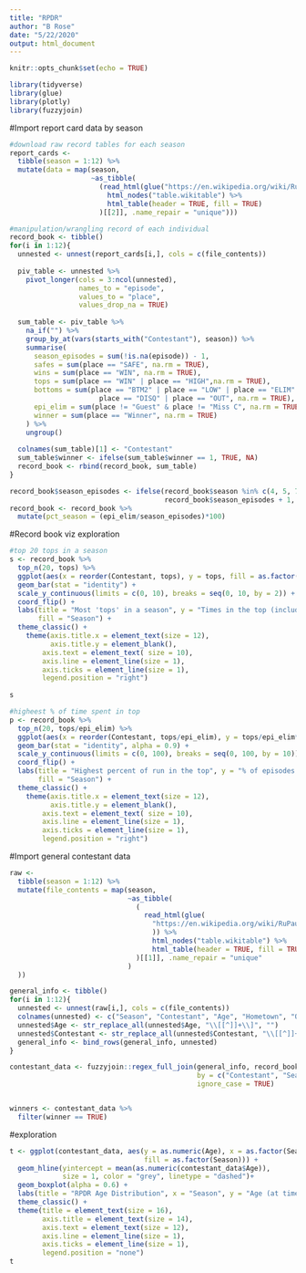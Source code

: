 ```yaml
---
title: "RPDR"
author: "B Rose"
date: "5/22/2020"
output: html_document
---
```


```r
knitr::opts_chunk$set(echo = TRUE)
```

```r
library(tidyverse)
library(glue)
library(plotly)
library(fuzzyjoin)
```

#Import report card data by season
```r
#download raw record tables for each season
report_cards <- 
  tibble(season = 1:12) %>% 
  mutate(data = map(season, 
                    ~as_tibble(
                      (read_html(glue("https://en.wikipedia.org/wiki/RuPaul%27s_Drag_Race_(season_{.})")) %>%
                        html_nodes("table.wikitable") %>% 
                        html_table(header = TRUE, fill = TRUE) 
                      )[[2]], .name_repair = "unique")))

#manipulation/wrangling record of each individual
record_book <- tibble()
for(i in 1:12){
  unnested <- unnest(report_cards[i,], cols = c(file_contents))
  
  piv_table <- unnested %>% 
    pivot_longer(cols = 3:ncol(unnested), 
                 names_to = "episode", 
                 values_to = "place", 
                 values_drop_na = TRUE) 
  
  sum_table <- piv_table %>% 
    na_if("") %>% 
    group_by_at(vars(starts_with("Contestant"), season)) %>%
    summarise(
      season_episodes = sum(!is.na(episode)) - 1, 
      safes = sum(place == "SAFE", na.rm = TRUE),
      wins = sum(place == "WIN", na.rm = TRUE),
      tops = sum(place == "WIN" | place == "HIGH",na.rm = TRUE),
      bottoms = sum(place == "BTM2" | place == "LOW" | place == "ELIM" | 
                      place == "DISQ" | place == "OUT", na.rm = TRUE),
      epi_elim = sum(place != "Guest" & place != "Miss C", na.rm = TRUE),
      winner = sum(place == "Winner", na.rm = TRUE)
    ) %>% 
    ungroup()
  
  colnames(sum_table)[1] <- "Contestant"
  sum_table$winner <- ifelse(sum_table$winner == 1, TRUE, NA)
  record_book <- rbind(record_book, sum_table)
}

record_book$season_episodes <- ifelse(record_book$season %in% c(4, 5, 7, 8), 
                                      record_book$season_episodes + 1, record_book$season_episodes)
record_book <- record_book %>% 
  mutate(pct_season = (epi_elim/season_episodes)*100)

```

#Record book viz exploration
```r
#top 20 tops in a season
s <- record_book %>% 
  top_n(20, tops) %>% 
  ggplot(aes(x = reorder(Contestant, tops), y = tops, fill = as.factor(season))) +
  geom_bar(stat = "identity") +
  scale_y_continuous(limits = c(0, 10), breaks = seq(0, 10, by = 2)) +
  coord_flip() +
  labs(title = "Most 'tops' in a season", y = "Times in the top (including wins)", 
       fill = "Season") +
  theme_classic() + 
    theme(axis.title.x = element_text(size = 12),
          axis.title.y = element_blank(),
        axis.text = element_text( size = 10), 
        axis.line = element_line(size = 1), 
        axis.ticks = element_line(size = 1), 
        legend.position = "right")
  
s

#higheest % of time spent in top
p <- record_book %>% 
  top_n(20, tops/epi_elim) %>% 
  ggplot(aes(x = reorder(Contestant, tops/epi_elim), y = tops/epi_elim*100, fill = as.factor(season))) +
  geom_bar(stat = "identity", alpha = 0.9) +
  scale_y_continuous(limits = c(0, 100), breaks = seq(0, 100, by = 10)) +
  coord_flip() +
  labs(title = "Highest percent of run in the top", y = "% of episodes in the top", 
       fill = "Season") +
  theme_classic() + 
    theme(axis.title.x = element_text(size = 12),
          axis.title.y = element_blank(),
        axis.text = element_text( size = 10), 
        axis.line = element_line(size = 1), 
        axis.ticks = element_line(size = 1), 
        legend.position = "right")
```

#Import general contestant data
```r
raw <- 
  tibble(season = 1:12) %>% 
  mutate(file_contents = map(season, 
                             ~as_tibble(
                               (
                                 read_html(glue(
                                   "https://en.wikipedia.org/wiki/RuPaul%27s_Drag_Race_(season_{.})"
                                   )) %>%
                                   html_nodes("table.wikitable") %>% 
                                   html_table(header = TRUE, fill = TRUE) 
                               )[[1]], .name_repair = "unique"
                             )
  )) 

general_info <- tibble()
for(i in 1:12){
  unnested <- unnest(raw[i,], cols = c(file_contents))
  colnames(unnested) <- c("Season", "Contestant", "Age", "Hometown", "Outcome")
  unnested$Age <- str_replace_all(unnested$Age, "\\[[^]]+\\]", "")
  unnested$Contestant <- str_replace_all(unnested$Contestant, "\\[[^]]+\\]", "")
  general_info <- bind_rows(general_info, unnested)
}

contestant_data <- fuzzyjoin::regex_full_join(general_info, record_book, 
                                              by = c("Contestant", "Season" = "season"),
                                              ignore_case = TRUE)


winners <- contestant_data %>% 
  filter(winner == TRUE)
```


#exploration
```r
t <- ggplot(contestant_data, aes(y = as.numeric(Age), x = as.factor(Season), 
                                 fill = as.factor(Season))) +
  geom_hline(yintercept = mean(as.numeric(contestant_data$Age)), 
             size = 1, color = "grey", linetype = "dashed")+
  geom_boxplot(alpha = 0.6) +
  labs(title = "RPDR Age Distribution", x = "Season", y = "Age (at time of competition)") +
  theme_classic() +
  theme(title = element_text(size = 16),
        axis.title = element_text(size = 14), 
        axis.text = element_text(size = 12), 
        axis.line = element_line(size = 1), 
        axis.ticks = element_line(size = 1), 
        legend.position = "none")
t



```
